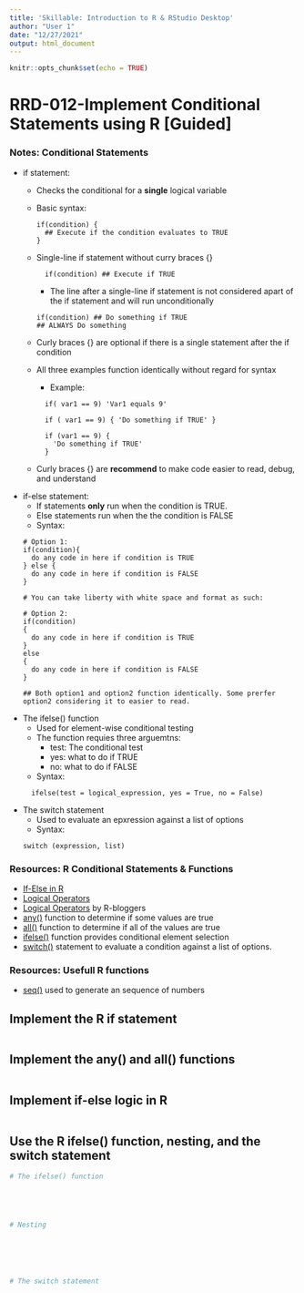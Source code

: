 ```yaml
---
title: 'Skillable: Introduction to R & RStudio Desktop'
author: "User 1"
date: "12/27/2021"
output: html_document
---
```


```r
knitr::opts_chunk$set(echo = TRUE)
```

# RRD-012-Implement Conditional Statements using R [Guided]

### Notes: Conditional Statements
- if statement:
  - Checks the conditional for a **single** logical variable 
  - Basic syntax:
    ```
    if(condition) {
      ## Execute if the condition evaluates to TRUE
    }
    ```
  - Single-line if statement without curry braces {}
    ```
      if(condition) ## Execute if TRUE
    ```
      - The line after a single-line if statement is not considered apart of the if statement and will run unconditionally
      ```
      if(condition) ## Do something if TRUE
      ## ALWAYS Do something
      ```
  - Curly braces {} are optional if there is a single statement after the if condition
  - All three examples function identically without regard for syntax
    - Example: 
    ```
      if( var1 == 9) 'Var1 equals 9'
    
      if ( var1 == 9) { 'Do something if TRUE' }
      
      if (var1 == 9) {
        'Do something if TRUE'
      }
      
    ```
  - Curly braces {} are **recommend** to make code easier to read, debug, and understand
  
- if-else statement:
  - If statements **only** run when the condition is TRUE. 
  - Else statements run when the the condition is FALSE
  - Syntax:
  ```
  # Option 1:
  if(condition){
    do any code in here if condition is TRUE
  } else {
    do any code in here if condition is FALSE
  }
  
  # You can take liberty with white space and format as such:
  
  # Option 2:
  if(condition)
  {
    do any code in here if condition is TRUE
  } 
  else 
  {
    do any code in here if condition is FALSE
  }
  
  ## Both option1 and option2 function identically. Some prerfer option2 considering it to easier to read. 
  
  ```
- The ifelse() function
  - Used for element-wise conditional testing
  - The function requies three arguemtns:
    - test: The conditional test
    - yes: what to do if TRUE
    - no:  what to do if FALSE
  - Syntax:
  ```
    ifelse(test = logical_expression, yes = True, no = False)
  ```
  
- The switch statement
  - Used to evaluate an epxression against a list of options
  - Syntax:
  ```
  switch (expression, list)
  
  ```
 
### Resources: R Conditional Statements & Functions
  - [If-Else in R](https://r-coder.com/if-else-r/)
  - [Logical Operators](https://stat.ethz.ch/R-manual/R-devel/library/base/html/Logic.html)
  - [Logical Operators](https://www.r-bloggers.com/2010/12/logical-operators-in-r/) by R-bloggers
  - [any()](https://www.rdocumentation.org/packages/base/versions/3.6.2/topics/any) function to determine if some values are true
  - [all()](https://www.rdocumentation.org/packages/base/versions/3.6.2/topics/all) function to determine if all of the values are true
  - [ifelse()](https://www.rdocumentation.org/packages/base/versions/3.6.2/topics/ifelse) function provides conditional element selection
  - [switch()](https://www.rdocumentation.org/packages/base/versions/3.6.2/topics/switch) statement to evaluate a condition against a list of options.

### Resources: Usefull R functions
  - [seq()](https://www.rdocumentation.org/packages/base/versions/3.6.2/topics/seq) used to generate an sequence of numbers

## Implement the R if statement
```r






```

## Implement the any() and all() functions
```r





```



## Implement if-else logic in R
```r





```
## Use the R ifelse() function, nesting, and the switch statement
```r

# The ifelse() function





# Nesting






# The switch statement







```
















